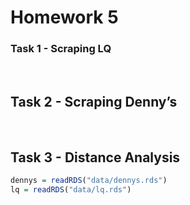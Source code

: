 Homework 5
========================================================


### Task 1 - Scraping LQ

<!-- Detail your approach for scraping hotel data from LQ's website -->



<br />


## Task 2 - Scraping Denny's

<!-- Detail your approach for scraping restaurant data from where2getit -->



<br />


## Task 3 -  Distance Analysis

```r
dennys = readRDS("data/dennys.rds")
lq = readRDS("data/lq.rds")
```

<!-- Detail your statistical analysis of the pairwise distance between Denny's and LQ's -->

```r
```


<br />

